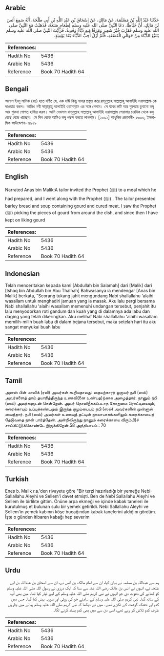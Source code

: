 ## Arabic


<div dir="rtl" lang="ar" style={{fontSize:'larger',backgroundColor:'#f8f9fa',padding:20}}>
حَدَّثَنَا عَبْدُ اللَّهِ بْنُ مَسْلَمَةَ، عَنْ مَالِكٍ، عَنْ إِسْحَاقَ بْنِ عَبْدِ اللَّهِ بْنِ أَبِي طَلْحَةَ، أَنَّهُ سَمِعَ أَنَسَ بْنَ مَالِكٍ، أَنَّ خَيَّاطًا، دَعَا النَّبِيَّ صلى الله عليه وسلم لِطَعَامٍ صَنَعَهُ، فَذَهَبْتُ مَعَ النَّبِيِّ صلى الله عليه وسلم فَقَرَّبَ خُبْزَ شَعِيرٍ وَمَرَقًا فِيهِ دُبَّاءٌ وَقَدِيدٌ، فَرَأَيْتُ النَّبِيَّ صلى الله عليه وسلم يَتَتَبَّعُ الدُّبَّاءَ مِنْ حَوَالَىِ الْقَصْعَةِ، فَلَمْ أَزَلْ أُحِبُّ الدُّبَّاءَ بَعْدَ يَوْمِئِذٍ‏.‏
</div>
<div style={{backgroundColor:'#f8f9fa',padding:20, marginBottom: 10}}><table> <thead> <tr> <th>References:</th> <th></th> </tr> </thead> <tbody><tr><td>Hadith No</td><td>5436</td></tr><tr><td>Arabic No</td><td>5436</td></tr><tr><td>Reference</td><td>Book 70 Hadith 64</td></tr></tbody></table></div>

## Bengali


<div dir="ltr" lang="bn" style={{fontSize:'larger',backgroundColor:'#f8f9fa',padding:20}}>
আনাস ইবনু মালিক (রাঃ) হতে বর্ণিত যে, এক দর্জি কিছু খাবার প্রস্তুত করে রাসূলুল্লাহ সাল্লাল্লাহু আলাইহি ওয়াসাল্লাম-কে দাওয়াত করল। আমিও নবী সাল্লাল্লাহু আলাইহি ওয়াসাল্লাম এর সঙ্গে গেলাম। সে যবের রুটি আর শুরুয়ায় ডুবানো কদু আর শুকনা গোশত্ হাজির করল। আমি দেখলাম রাসূলুল্লাহ সাল্লাল্লাহু আলাইহি ওয়াসাল্লাম পেয়ালার চারদিক থেকে কদু বেছে বেছে খাচ্ছেন। সে দিন থেকে আমিও কদু পছন্দ করতে লাগলাম। [২০৯২] আধুনিক প্রকাশনী- ৫০৩৩, ইসলামিক ফাউন্ডেশন- ৪৯২৯
</div>
<div style={{backgroundColor:'#f8f9fa',padding:20, marginBottom: 10}}><table> <thead> <tr> <th>References:</th> <th></th> </tr> </thead> <tbody><tr><td>Hadith No</td><td>5436</td></tr><tr><td>Arabic No</td><td>5436</td></tr><tr><td>Reference</td><td>Book 70 Hadith 64</td></tr></tbody></table></div>

## English


<div dir="ltr" lang="en" style={{fontSize:'larger',backgroundColor:'#f8f9fa',padding:20}}>
Narrated Anas bin Malik:A tailor invited the Prophet (ﷺ) to a meal which he had prepared, and I went along with the Prophet (ﷺ) . The tailor presented barley bread and soup containing gourd and cured meat. I saw the Prophet (ﷺ) picking the pieces of gourd from around the dish, and since then I have kept on liking gourd
</div>
<div style={{backgroundColor:'#f8f9fa',padding:20, marginBottom: 10}}><table> <thead> <tr> <th>References:</th> <th></th> </tr> </thead> <tbody><tr><td>Hadith No</td><td>5436</td></tr><tr><td>Arabic No</td><td>5436</td></tr><tr><td>Reference</td><td>Book 70 Hadith 64</td></tr></tbody></table></div>

## Indonesian


<div dir="ltr" lang="id" style={{fontSize:'larger',backgroundColor:'#f8f9fa',padding:20}}>
Telah menceritakan kepada kami [Abdullah bin Salamah] dari [Malik] dari [Ishaq bin Abdullah bin Abu Thalhah] Bahwasanya ia mendengar [Anas bin Malik] berkata, "Seorang tukang jahit mengundang Nabi shallallahu 'alaihi wasallam untuk menghadiri jamuan yang ia masak. Aku lalu pergi bersama Nabi shallallahu 'alaihi wasallam memenuhi undangan tersebut, penjahit itu lalu menyodorkan roti gandum dan kuah yang di dalamnya ada labu dan daging yang telah dikeringkan. Aku melihat Nabi shallallahu 'alaihi wasallam memilih-milih buah labu di dalam bejana tersebut, maka setelah hari itu aku sangat menyukai buah labu
</div>
<div style={{backgroundColor:'#f8f9fa',padding:20, marginBottom: 10}}><table> <thead> <tr> <th>References:</th> <th></th> </tr> </thead> <tbody><tr><td>Hadith No</td><td>5436</td></tr><tr><td>Arabic No</td><td>5436</td></tr><tr><td>Reference</td><td>Book 70 Hadith 64</td></tr></tbody></table></div>

## Tamil


<div dir="ltr" lang="ta" style={{fontSize:'larger',backgroundColor:'#f8f9fa',padding:20}}>
அனஸ் பின் மாலிக் (ரலி) அவர்கள் கூறியதாவது: தையற்காரர் ஒருவர் நபி (ஸல்) அவர்களைத் தாம் தயாரித்திருந்த உணவி(னை உண்பத)ற்காக அழைத்தார். நானும் நபி (ஸல்) அவர்களுடன் சென்றேன். அவர் தொலிநீக்கப்படாத கோதுமை ரொட்டியையும், சுரைக்காயும் உப்புக்கண்டமும் இருந்த குழம்பையும் நபி (ஸல்) அவர்களின் முன்னால் வைத்தார். நபி (ஸல்) அவர்கள் உணவுத் தட்டின் நாலாபாகங்களிலும் சுரைக்காயைத் தேடுவதை நான் பார்த்தேன். அன்றிலிருந்து நானும் சுரைக்காயை விரும்பி(ச் சாப்பிட்டு)க்கொண்டே இருக்கிறேன்.58 அத்தியாயம் : 70
</div>
<div style={{backgroundColor:'#f8f9fa',padding:20, marginBottom: 10}}><table> <thead> <tr> <th>References:</th> <th></th> </tr> </thead> <tbody><tr><td>Hadith No</td><td>5436</td></tr><tr><td>Arabic No</td><td>5436</td></tr><tr><td>Reference</td><td>Book 70 Hadith 64</td></tr></tbody></table></div>

## Turkish


<div dir="ltr" lang="tr" style={{fontSize:'larger',backgroundColor:'#f8f9fa',padding:20}}>
Enes b. Malik r.a.'den rivayete göre "Bir terzi hazırladığı bir yemeğe Nebi Sallallahu Aleyhi ve Sellem'i davet etmişti. Ben de Nebi Sallallahu Aleyhi ve Sellem ile birlikte gittim. Önüne arpa ekmeği ve içinde kabak taneleri ile kurutulmuş et bulunan sulu bir yemek getirildi. Nebi Sallallahu Aleyhi ve Sellem'in yemek kabının köşe bucağından kabak tanelerini aldığını gördüm. İşte o günden itibaren kabağı hep severim
</div>
<div style={{backgroundColor:'#f8f9fa',padding:20, marginBottom: 10}}><table> <thead> <tr> <th>References:</th> <th></th> </tr> </thead> <tbody><tr><td>Hadith No</td><td>5436</td></tr><tr><td>Arabic No</td><td>5436</td></tr><tr><td>Reference</td><td>Book 70 Hadith 64</td></tr></tbody></table></div>

## Urdu


<div dir="rtl" lang="ur" style={{fontSize:'larger',backgroundColor:'#f8f9fa',padding:20}}>
ہم سے عبداللہ بن مسلمہ نے بیان کیا، ان سے امام مالک بن انس نے، ان سے اسحاق بن عبداللہ بن ابی طلحہ نے، انہوں نے انس بن مالک رضی اللہ عنہ سے سنا کہ ایک درزی نے رسول اللہ صلی اللہ علیہ وسلم کو کھانے کی دعوت دی جو انہوں نے نبی کریم صلی اللہ علیہ وسلم کے لیے تیار کیا تھا۔ میں بھی آپ کے ساتھ گیا۔ نبی کریم صلی اللہ علیہ وسلم کے سامنے جَو کی روٹی اور شوربہ پیش کیا گیا۔ جس میں کدو اور خشک گوشت کے ٹکڑے تھے۔ میں نے دیکھا کہ نبی کریم صلی اللہ علیہ وسلم پیالے میں چاروں طرف کدو تلاش کر رہے تھے، اسی دن سے میں بھی کدو پسند کرنے لگا۔
</div>
<div style={{backgroundColor:'#f8f9fa',padding:20, marginBottom: 10}}><table> <thead> <tr> <th>References:</th> <th></th> </tr> </thead> <tbody><tr><td>Hadith No</td><td>5436</td></tr><tr><td>Arabic No</td><td>5436</td></tr><tr><td>Reference</td><td>Book 70 Hadith 64</td></tr></tbody></table></div>